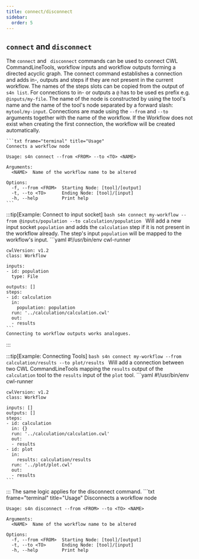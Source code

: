 ```yaml
--- 
title: connect/disconnect
sidebar:
  order: 5
---
```


## `connect` and `disconnect`
The `connect` and ` disconnect` commands can be used to connect CWL CommandLineTools, workflow inputs and workflow outputs forming a directed acyclic graph. The connect command establishes a connection and adds in-, outputs and steps if they are not present in the current workflow. The names of the steps slots can be copied from the output of `s4n list`. For connections to in- or outputs a `@` has to be used es prefix e.g. `@inputs/my-file`. The name of the node is constructed by using the tool's name and the name of the tool's node separated by a forward slash: `mytool/my-input`. Connections are made using the `--from` and `--to` arguments together with the name of the workflow.
If the Workflow does not exist when creating the first connection, the workflow will be created automatically.

    ```txt frame="terminal" title="Usage"
    Connects a workflow node

    Usage: s4n connect --from <FROM> --to <TO> <NAME>

    Arguments:
      <NAME>  Name of the workflow name to be altered

    Options:
      -f, --from <FROM>  Starting Node: [tool]/[output]
      -t, --to <TO>      Ending Node: [tool]/[input]
      -h, --help         Print help
    ```

:::tip[Example: Connect to input socket]
    ```bash
    s4n connect my-workflow --from @inputs/population --to calculation/population
    ```
    Will add a new input socket `population` and adds the `calculation` step if it is not present in the workflow already. The step's input `population` will be mapped to the workflow's input.
    ```yaml
    #!/usr/bin/env cwl-runner

    cwlVersion: v1.2
    class: Workflow

    inputs:
    - id: population
      type: File

    outputs: []
    steps:
    - id: calculation
      in:
        population: population
      run: '../calculation/calculation.cwl'
      out:
      - results
    ```
    Connecting to workflow outputs works analogues.
:::

:::tip[Example: Connecting Tools]
    ```bash
    s4n connect my-workflow --from calculation/results --to plot/results
    ```
    Will add a connection between two CWL CommandLineTools mapping the `results` output of the `calculation` tool to the `results` input of the `plot` tool.
    ```yaml
    #!/usr/bin/env cwl-runner

    cwlVersion: v1.2
    class: Workflow

    inputs: []
    outputs: []
    steps:
    - id: calculation
      in: {}
      run: '../calculation/calculation.cwl'
      out:
      - results
    - id: plot
      in:
        results: calculation/results
      run: '../plot/plot.cwl'
      out:
      - results
    ```
:::
The same logic applies for the disconnect command.
    ```txt frame="terminal" title="Usage"
    Disconnects a workflow node

    Usage: s4n disconnect --from <FROM> --to <TO> <NAME>

    Arguments:
      <NAME>  Name of the workflow name to be altered

    Options:
      -f, --from <FROM>  Starting Node: [tool]/[output]
      -t, --to <TO>      Ending Node: [tool]/[input]
      -h, --help         Print help
